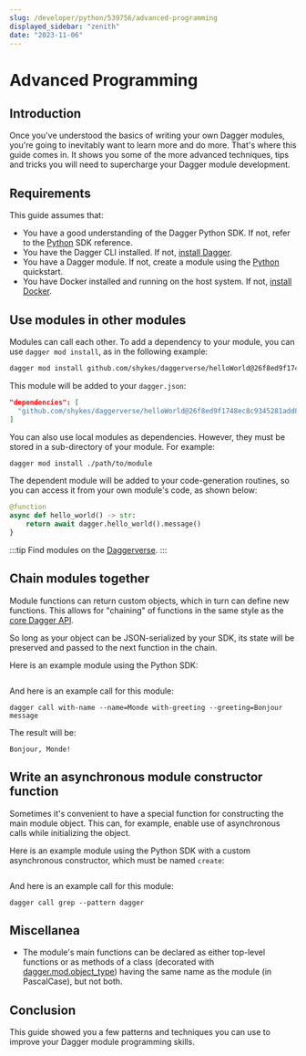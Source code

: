 ```yaml
---
slug: /developer/python/539756/advanced-programming
displayed_sidebar: "zenith"
date: "2023-11-06"
---
```



# Advanced Programming

<PartialExperimentalDocs />

## Introduction

Once you've understood the basics of writing your own Dagger modules, you're going to inevitably want to learn more and do more. That's where this guide comes in. It shows you some of the more advanced techniques, tips and tricks you will need to supercharge your Dagger module development.

## Requirements

This guide assumes that:

- You have a good understanding of the Dagger Python SDK. If not, refer to the [Python](https://dagger-io.readthedocs.org/) SDK reference.
- You have the Dagger CLI installed. If not, [install Dagger](../../reference/979596-cli.mdx).
- You have a Dagger module. If not, create a module using the [Python](../../developer/python/419481-quickstart.mdx) quickstart.
- You have Docker installed and running on the host system. If not, [install Docker](https://docs.docker.com/engine/install/).

## Use modules in other modules

Modules can call each other. To add a dependency to your module, you can use `dagger mod install`, as in the following example:

```sh
dagger mod install github.com/shykes/daggerverse/helloWorld@26f8ed9f1748ec8c9345281add850fd392441990
```

This module will be added to your `dagger.json`:

```json
"dependencies": [
  "github.com/shykes/daggerverse/helloWorld@26f8ed9f1748ec8c9345281add850fd392441990"
]
```

You can also use local modules as dependencies. However, they must be stored in a sub-directory of your module. For example:

```sh
dagger mod install ./path/to/module
```

The dependent module will be added to your code-generation routines, so you can access it from your own module's code, as shown below:

```python
@function
async def hello_world() -> str:
    return await dagger.hello_world().message()
}
```

:::tip
Find modules on the [Daggerverse](https://daggerverse.dev).
:::

## Chain modules together

Module functions can return custom objects, which in turn can define new functions. This allows for "chaining" of functions in the same style as the [core Dagger API](https://docs.dagger.io/api/reference).

So long as your object can be JSON-serialized by your SDK, its state will be preserved and passed to the next function in the chain.

Here is an example module using the Python SDK:

```python file=./snippets/advanced-programming/chaining/main.py

```

And here is an example call for this module:

```console
dagger call with-name --name=Monde with-greeting --greeting=Bonjour message
```

The result will be:

```console
Bonjour, Monde!
```

## Write an asynchronous module constructor function

Sometimes it's convenient to have a special function for constructing the main module object. This can, for example, enable use of asynchronous calls while initializing the object.

Here is an example module using the Python SDK with a custom asynchronous constructor, which must be named `create`:

```python file=./snippets/advanced-programming/constructor/main.py

```

And here is an example call for this module:

```console
dagger call grep --pattern dagger
```

## Miscellanea

- The module's main functions can be declared as either top-level functions or as methods of a class (decorated with [dagger.mod.object_type](https://dagger-io.readthedocs.io/en/latest/module.html#dagger.mod.object_type)) having the same name as the module (in PascalCase), but not both.

## Conclusion

This guide showed you a few patterns and techniques you can use to improve your Dagger module programming skills.

